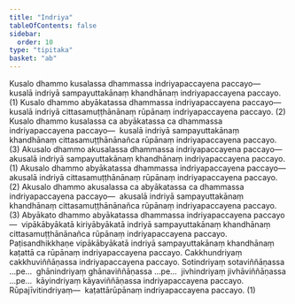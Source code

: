 ```yaml
---
title: "Indriya"
tableOfContents: false
sidebar:
  order: 10
type: "tipitaka"
basket: "ab"
---
```



<DynamicBreadcrumb />

<Division number="294">

<Paragraph number="957">
Kusalo dhammo kusalassa dhammassa indriyapaccayena paccayo—  kusalā indriyā sampayuttakānaṃ khandhānaṃ indriyapaccayena paccayo. (1)
</Paragraph>

<Paragraph number="958">
Kusalo dhammo abyākatassa dhammassa indriyapaccayena paccayo—  kusalā indriyā cittasamuṭṭhānānaṃ rūpānaṃ indriyapaccayena paccayo. (2)
</Paragraph>

<Paragraph number="959">
Kusalo dhammo kusalassa ca abyākatassa ca dhammassa indriyapaccayena paccayo—  kusalā indriyā sampayuttakānaṃ khandhānaṃ cittasamuṭṭhānānañca rūpānaṃ indriyapaccayena paccayo. (3)
</Paragraph>

<Paragraph number="960">
Akusalo dhammo akusalassa dhammassa indriyapaccayena paccayo—  akusalā indriyā sampayuttakānaṃ khandhānaṃ indriyapaccayena paccayo. (1)
</Paragraph>

<Paragraph number="961">
Akusalo dhammo abyākatassa dhammassa indriyapaccayena paccayo—  akusalā indriyā cittasamuṭṭhānānaṃ rūpānaṃ indriyapaccayena paccayo. (2)
</Paragraph>

<Paragraph number="962">
Akusalo dhammo akusalassa ca abyākatassa ca dhammassa indriyapaccayena paccayo—  akusalā indriyā sampayuttakānaṃ khandhānaṃ cittasamuṭṭhānānañca rūpānaṃ indriyapaccayena paccayo. (3)
</Paragraph>

<Paragraph number="963">
Abyākato dhammo abyākatassa dhammassa indriyapaccayena paccayo—  vipākābyākatā kiriyābyākatā indriyā sampayuttakānaṃ khandhānaṃ cittasamuṭṭhānānañca rūpānaṃ indriyapaccayena paccayo. Paṭisandhikkhaṇe vipākābyākatā indriyā sampayuttakānaṃ khandhānaṃ kaṭattā ca rūpānaṃ indriyapaccayena paccayo. Cakkhundriyaṃ cakkhuviññāṇassa indriyapaccayena paccayo. Sotindriyaṃ sotaviññāṇassa …pe…  ghānindriyaṃ ghānaviññāṇassa …pe…  jivhindriyaṃ jivhāviññāṇassa …pe…  kāyindriyaṃ kāyaviññāṇassa indriyapaccayena paccayo. <Emphasis>Rūpajīvitindriyaṃ</Emphasis>—  kaṭattārūpānaṃ indriyapaccayena paccayo. (1)
</Paragraph>
</Division>